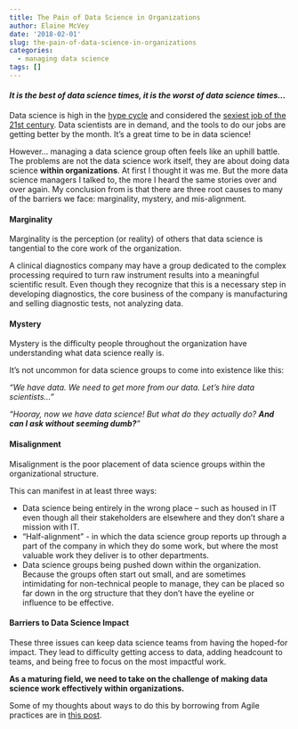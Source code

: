 ```yaml
---
title: The Pain of Data Science in Organizations
author: Elaine McVey
date: '2018-02-01'
slug: the-pain-of-data-science-in-organizations
categories:
  - managing data science
tags: []
---
```


#### _It is the best of data science times, it is the worst of data science times..._

Data science is high in the [hype cycle](https://www.gartner.com/doc/3772081/hype-cycle-data-science-machine) and considered the [sexiest job of the 21st century](https://hbr.org/2012/10/data-scientist-the-sexiest-job-of-the-21st-century).  Data scientists are in demand, and the tools to do our jobs are getting better by the month.  It's a great time to be in data science!

However... managing a data science group often feels like an uphill battle.  The problems are not the data science work itself, they are about doing data science **within organizations**.  At first I thought it was me.  But the more data science managers I talked to, the more I heard the same stories over and over again.  My conclusion from is that there are three root causes to many of the barriers we face: marginality, mystery, and mis-alignment.

#### Marginality

Marginality is the perception (or reality) of others that data science is tangential to the core work of the organization.  

A clinical diagnostics company may have a group dedicated to the complex processing required to turn raw instrument results into a meaningful scientific result.  Even though they recognize that this is a necessary step in developing diagnostics, the core business of the company is manufacturing and selling diagnostic tests, not analyzing data.  


#### Mystery

Mystery is the difficulty people throughout the organization have understanding what data science really is.

It's not uncommon for data science groups to come into existence like this:

_"We have data.  We need to get more from our data.  Let's hire data scientists..."_

_"Hooray, now we have data science!  But what do they actually do?  **And can I ask without seeming dumb?**"_


#### Misalignment

Misalignment is the poor placement of data science groups within the organizational structure.

This can manifest in at least three ways:

* Data science being entirely in the wrong place -- such as housed in IT even though all their stakeholders are elsewhere and they don't share a mission with IT.  
* "Half-alignment" - in which the data science group reports up through a part of the company in which they do some work, but where the most valuable work they deliver is to other departments.  
* Data science groups being pushed down within the organization.  Because the groups often start out small, and are sometimes intimidating for non-technical people to manage, they can be placed so far down in the org structure that they don't have the eyeline or influence to be effective.


#### Barriers to Data Science Impact

These three issues can keep data science teams from having the hoped-for impact.  They lead to difficulty getting access to data, adding headcount to teams, and being free to focus on the most impactful work.

**As a maturing field, we need to take on the challenge of making data science work effectively within organizations.**

Some of my thoughts about ways to do this by borrowing from Agile practices are in [this post](#agile-for-ds).